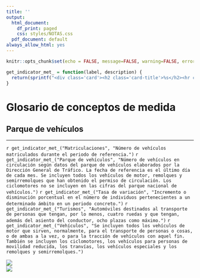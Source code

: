 ```yaml
---
title: ''
output:
  html_document:
    df_print: paged
    css: styles/NOTAS.css
  pdf_document: default
always_allow_html: yes
---
```


```r
knitr::opts_chunk$set(echo = FALSE, message=FALSE, warning=FALSE, error=FALSE)
```

```r
get_indicator_met_ = function(label, description) {
  return(sprintf("<div class='card'><h2 class='card-title'>%s</h2><hr class='separator'/><p class='card-text'>%s</p></div>", label, description))
}
```

<!-- HTML -->
<h1>Glosario de conceptos de medida</h1>
<h2>Parque de vehículos</h2>
<hr>

<div class="row highlight card-columns-3">
  `r get_indicator_met_("Matriculaciones", "Número de vehículos matriculados durante el periodo de referencia.")`
  `r get_indicator_met_("Parque de vehículos", "Número de vehículos en circulación según datos del parque de vehículos elaborados por la Dirección General de Tráfico. La fecha de referencia es el último día de cada mes. Se incluyen todos los vehículos de motor, remolques y semirremolques que han obtenido el permiso de circulación. Los ciclomotores no se incluyen en las cifras del parque nacional de vehículos.")`
  `r get_indicator_met_("Tasa de variación", "Incremento o disminución porcentual en el número de individuos pertenecientes a un determinado ámbito en un periodo concreto.")`
  `r get_indicator_met_("Turismos", "Automóviles destinados al transporte de personas que tengan, por lo menos, cuatro ruedas y que tengan, además del asiento del conductor, ocho plazas como máximo.")`
  `r get_indicator_met_("Vehículos", "Se incluyen todos los vehículos de motor que sirven, normalmente, para el transporte de personas o cosas, o de ambas a la vez, o para la tracción de vehículos con aquel fin. También se incluyen los ciclomotores, los vehículos para personas de movilidad reducida, los tranvías, los vehículos especiales y los remolques y semirremolques.")`
</div>


<div class="row logos">
  <div class="column"><img class="logo-istac" src="img/logo_istac.png"/></div>
  <div class="column"><img class="logo-fecam" src="img/fecam.jpeg" /></div>
</div>
